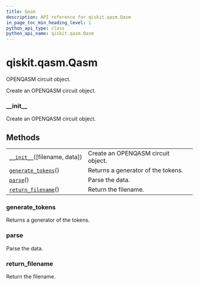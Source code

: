 ```yaml
---
title: Qasm
description: API reference for qiskit.qasm.Qasm
in_page_toc_min_heading_level: 1
python_api_type: class
python_api_name: qiskit.qasm.Qasm
---
```


<span id="qiskit-qasm-qasm" />

# qiskit.qasm.Qasm

<Class id="qiskit.qasm.Qasm" isDedicatedPage={true} github="https://github.com/qiskit/qiskit/tree/stable/0.16/qiskit/qasm/qasm.py" signature="Qasm(filename=None, data=None)">
  OPENQASM circuit object.

  Create an OPENQASM circuit object.

  ### \_\_init\_\_

  <Function id="qiskit.qasm.Qasm.__init__" name="__init__" signature="__init__(filename=None, data=None)">
    Create an OPENQASM circuit object.
  </Function>

  ## Methods

  |                                                                                             |                                    |
  | ------------------------------------------------------------------------------------------- | ---------------------------------- |
  | [`__init__`](#qiskit.qasm.Qasm.__init__ "qiskit.qasm.Qasm.__init__")(\[filename, data])     | Create an OPENQASM circuit object. |
  | [`generate_tokens`](#qiskit.qasm.Qasm.generate_tokens "qiskit.qasm.Qasm.generate_tokens")() | Returns a generator of the tokens. |
  | [`parse`](#qiskit.qasm.Qasm.parse "qiskit.qasm.Qasm.parse")()                               | Parse the data.                    |
  | [`return_filename`](#qiskit.qasm.Qasm.return_filename "qiskit.qasm.Qasm.return_filename")() | Return the filename.               |

  ### generate\_tokens

  <Function id="qiskit.qasm.Qasm.generate_tokens" name="generate_tokens" signature="generate_tokens()">
    Returns a generator of the tokens.
  </Function>

  ### parse

  <Function id="qiskit.qasm.Qasm.parse" name="parse" signature="parse()">
    Parse the data.
  </Function>

  ### return\_filename

  <Function id="qiskit.qasm.Qasm.return_filename" name="return_filename" signature="return_filename()">
    Return the filename.
  </Function>
</Class>

